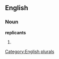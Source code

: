 ==English==

===Noun===
'''replicants'''

# {{plural of|[[replicant]]}}

[[Category:English plurals]]